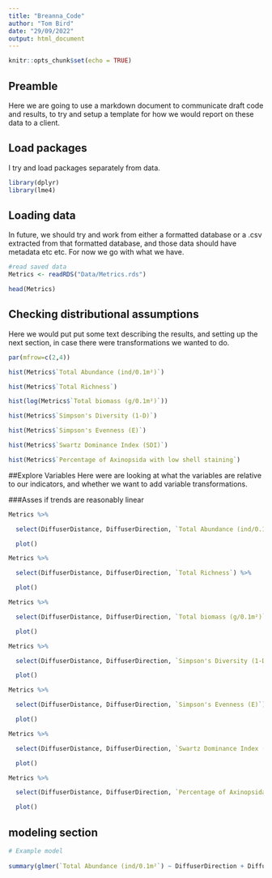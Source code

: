 ```yaml
---
title: "Breanna_Code"
author: "Tom Bird"
date: "29/09/2022"
output: html_document
---
```


```r
knitr::opts_chunk$set(echo = TRUE)
```

## Preamble

Here we are going to use a markdown document to communicate draft code and results, to try and setup a template for how we would report on these data to a client. 


## Load packages
I try and load packages separately from data.

```r
library(dplyr)
library(lme4)

```

## Loading data

In future, we should try and work from either a formatted database or a .csv extracted from that formatted database, and those data should have metadata etc etc.  For now we go with what we have.

```r
#read saved data
Metrics <- readRDS("Data/Metrics.rds")
```

```r
head(Metrics)
```


## Checking distributional assumptions
Here we would put put some text describing the results, and setting up the next section, in case there were transformations we wanted to do.

```r
par(mfrow=c(2,4))

hist(Metrics$`Total Abundance (ind/0.1m²)`)

hist(Metrics$`Total Richness`)

hist(log(Metrics$`Total biomass (g/0.1m²)`))

hist(Metrics$`Simpson's Diversity (1-D)`)

hist(Metrics$`Simpson's Evenness (E)`)

hist(Metrics$`Swartz Dominance Index (SDI)`)

hist(Metrics$`Percentage of Axinopsida with low shell staining`)
```
 



##Explore Variables
Here were are looking at what the variables are relative to our indicators, and whether we want to add variable transformations.

###Asses if trends are reasonably linear

```r
Metrics %>%

  select(DiffuserDistance, DiffuserDirection, `Total Abundance (ind/0.1m²)`) %>%

  plot()

Metrics %>%

  select(DiffuserDistance, DiffuserDirection, `Total Richness`) %>%

  plot()

Metrics %>%

  select(DiffuserDistance, DiffuserDirection, `Total biomass (g/0.1m²)`) %>%

  plot()

Metrics %>%

  select(DiffuserDistance, DiffuserDirection, `Simpson's Diversity (1-D)`) %>%

  plot()

Metrics %>%

  select(DiffuserDistance, DiffuserDirection, `Simpson's Evenness (E)`) %>%

  plot()

Metrics %>%

  select(DiffuserDistance, DiffuserDirection, `Swartz Dominance Index (SDI)`) %>%

  plot()

Metrics %>% 

  select(DiffuserDistance, DiffuserDirection, `Percentage of Axinopsida with low shell staining`) %>%

  plot()
```
 

## modeling section
```r
# Example model
 
summary(glmer(`Total Abundance (ind/0.1m²`) ~ DiffuserDirection + DiffuserDistance + DiffuserDirection:DiffuserDistance + (1|Rep), data = Metrics, family = poisson)
```



